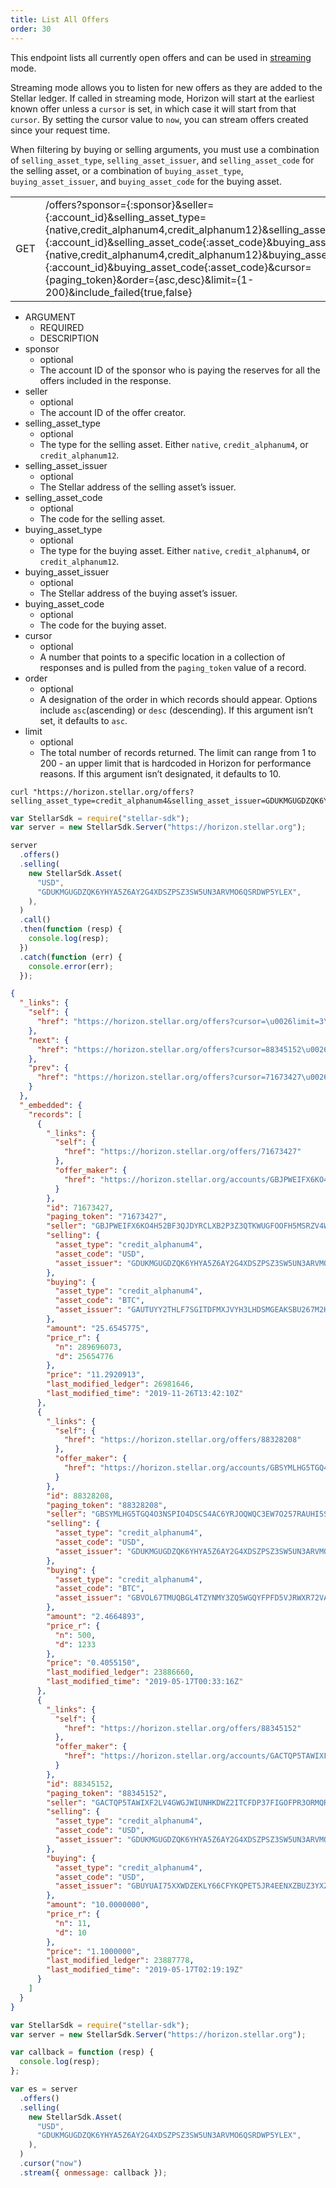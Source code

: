 ```yaml
---
title: List All Offers
order: 30
---
```



This endpoint lists all currently open offers and can be used in [streaming](../introduction/streaming.mdx) mode.

Streaming mode allows you to listen for new offers as they are added to the Stellar ledger. If called in streaming mode, Horizon will start at the earliest known offer unless a `cursor` is set, in which case it will start from that `cursor`. By setting the cursor value to `now`, you can stream offers created since your request time.

When filtering by buying or selling arguments, you must use a combination of `selling_asset_type`, `selling_asset_issuer`, and `selling_asset_code` for the selling asset, or a combination of `buying_asset_type`, `buying_asset_issuer`, and `buying_asset_code` for the buying asset.

<Endpoint>


|  |  |
| --- | --- |
| GET | /offers?sponsor={:sponsor}&seller={:account_id}&selling_asset_type={native,credit_alphanum4,credit_alphanum12}&selling_asset_issuer={:account_id}&selling_asset_code{:asset_code}&buying_asset_type={native,credit_alphanum4,credit_alphanum12}&buying_asset_issuer={:account_id}&buying_asset_code{:asset_code}&cursor={paging_token}&order={asc,desc}&limit={1-200}&include_failed{true,false} |

</Endpoint>


<AttributeTable>


- ARGUMENT
  - REQUIRED
  - DESCRIPTION
- sponsor
  - optional
  - The account ID of the sponsor who is paying the reserves for all the offers included in the response.
- seller
  - optional
  - The account ID of the offer creator.
- selling_asset_type
  - optional
  - The type for the selling asset. Either `native`, `credit_alphanum4`, or `credit_alphanum12`.
- selling_asset_issuer
  - optional
  - The Stellar address of the selling asset’s issuer.
- selling_asset_code
  - optional
  - The code for the selling asset.
- buying_asset_type
  - optional
  - The type for the buying asset. Either `native`, `credit_alphanum4`, or `credit_alphanum12`.
- buying_asset_issuer
  - optional
  - The Stellar address of the buying asset’s issuer.
- buying_asset_code
  - optional
  - The code for the buying asset.
- cursor
  - optional
  - A number that points to a specific location in a collection of responses and is pulled from the `paging_token` value of a record.
- order
  - optional
  - A designation of the order in which records should appear. Options include `asc`(ascending) or `desc` (descending). If this argument isn’t set, it defaults to `asc`.
- limit
  - optional
  - The total number of records returned. The limit can range from 1 to 200 - an upper limit that is hardcoded in Horizon for performance reasons. If this argument isn’t designated, it defaults to 10.

</AttributeTable>


<CodeExample title="Example Request">


```curl
curl "https://horizon.stellar.org/offers?selling_asset_type=credit_alphanum4&selling_asset_issuer=GDUKMGUGDZQK6YHYA5Z6AY2G4XDSZPSZ3SW5UN3ARVMO6QSRDWP5YLEX&selling_asset_code=USD&limit=3"
```

```js
var StellarSdk = require("stellar-sdk");
var server = new StellarSdk.Server("https://horizon.stellar.org");

server
  .offers()
  .selling(
    new StellarSdk.Asset(
      "USD",
      "GDUKMGUGDZQK6YHYA5Z6AY2G4XDSZPSZ3SW5UN3ARVMO6QSRDWP5YLEX",
    ),
  )
  .call()
  .then(function (resp) {
    console.log(resp);
  })
  .catch(function (err) {
    console.error(err);
  });
```

</CodeExample>


<ExampleResponse title="Example Response">


```json
{
  "_links": {
    "self": {
      "href": "https://horizon.stellar.org/offers?cursor=\u0026limit=3\u0026order=asc\u0026selling_asset_code=USD\u0026selling_asset_issuer=GDUKMGUGDZQK6YHYA5Z6AY2G4XDSZPSZ3SW5UN3ARVMO6QSRDWP5YLEX\u0026selling_asset_type=credit_alphanum4"
    },
    "next": {
      "href": "https://horizon.stellar.org/offers?cursor=88345152\u0026limit=3\u0026order=asc\u0026selling_asset_code=USD\u0026selling_asset_issuer=GDUKMGUGDZQK6YHYA5Z6AY2G4XDSZPSZ3SW5UN3ARVMO6QSRDWP5YLEX\u0026selling_asset_type=credit_alphanum4"
    },
    "prev": {
      "href": "https://horizon.stellar.org/offers?cursor=71673427\u0026limit=3\u0026order=desc\u0026selling_asset_code=USD\u0026selling_asset_issuer=GDUKMGUGDZQK6YHYA5Z6AY2G4XDSZPSZ3SW5UN3ARVMO6QSRDWP5YLEX\u0026selling_asset_type=credit_alphanum4"
    }
  },
  "_embedded": {
    "records": [
      {
        "_links": {
          "self": {
            "href": "https://horizon.stellar.org/offers/71673427"
          },
          "offer_maker": {
            "href": "https://horizon.stellar.org/accounts/GBJPWEIFX6KO4H52BF3QJDYRCLXB2P3Z3QTKWUGFOOFH5MSRZV4WLRZ7"
          }
        },
        "id": 71673427,
        "paging_token": "71673427",
        "seller": "GBJPWEIFX6KO4H52BF3QJDYRCLXB2P3Z3QTKWUGFOOFH5MSRZV4WLRZ7",
        "selling": {
          "asset_type": "credit_alphanum4",
          "asset_code": "USD",
          "asset_issuer": "GDUKMGUGDZQK6YHYA5Z6AY2G4XDSZPSZ3SW5UN3ARVMO6QSRDWP5YLEX"
        },
        "buying": {
          "asset_type": "credit_alphanum4",
          "asset_code": "BTC",
          "asset_issuer": "GAUTUYY2THLF7SGITDFMXJVYH3LHDSMGEAKSBU267M2K7A3W543CKUEF"
        },
        "amount": "25.6545775",
        "price_r": {
          "n": 289696073,
          "d": 25654776
        },
        "price": "11.2920913",
        "last_modified_ledger": 26981646,
        "last_modified_time": "2019-11-26T13:42:10Z"
      },
      {
        "_links": {
          "self": {
            "href": "https://horizon.stellar.org/offers/88328208"
          },
          "offer_maker": {
            "href": "https://horizon.stellar.org/accounts/GBSYMLHG5TGQ4O3NSPIO4DSCS4AC6YRJOQWQC3EW7O257RAUHI5SA45R"
          }
        },
        "id": 88328208,
        "paging_token": "88328208",
        "seller": "GBSYMLHG5TGQ4O3NSPIO4DSCS4AC6YRJOQWQC3EW7O257RAUHI5SA45R",
        "selling": {
          "asset_type": "credit_alphanum4",
          "asset_code": "USD",
          "asset_issuer": "GDUKMGUGDZQK6YHYA5Z6AY2G4XDSZPSZ3SW5UN3ARVMO6QSRDWP5YLEX"
        },
        "buying": {
          "asset_type": "credit_alphanum4",
          "asset_code": "BTC",
          "asset_issuer": "GBVOL67TMUQBGL4TZYNMY3ZQ5WGQYFPFD5VJRWXR72VA33VFNL225PL5"
        },
        "amount": "2.4664893",
        "price_r": {
          "n": 500,
          "d": 1233
        },
        "price": "0.4055150",
        "last_modified_ledger": 23886660,
        "last_modified_time": "2019-05-17T00:33:16Z"
      },
      {
        "_links": {
          "self": {
            "href": "https://horizon.stellar.org/offers/88345152"
          },
          "offer_maker": {
            "href": "https://horizon.stellar.org/accounts/GACTQP5TAWIXF2LV4GWGJWIUNHKDWZ2ITCFDP37FIGOFPR3ORMQRR63U"
          }
        },
        "id": 88345152,
        "paging_token": "88345152",
        "seller": "GACTQP5TAWIXF2LV4GWGJWIUNHKDWZ2ITCFDP37FIGOFPR3ORMQRR63U",
        "selling": {
          "asset_type": "credit_alphanum4",
          "asset_code": "USD",
          "asset_issuer": "GDUKMGUGDZQK6YHYA5Z6AY2G4XDSZPSZ3SW5UN3ARVMO6QSRDWP5YLEX"
        },
        "buying": {
          "asset_type": "credit_alphanum4",
          "asset_code": "USD",
          "asset_issuer": "GBUYUAI75XXWDZEKLY66CFYKQPET5JR4EENXZBUZ3YXZ7DS56Z4OKOFU"
        },
        "amount": "10.0000000",
        "price_r": {
          "n": 11,
          "d": 10
        },
        "price": "1.1000000",
        "last_modified_ledger": 23887778,
        "last_modified_time": "2019-05-17T02:19:19Z"
      }
    ]
  }
}
```

</ExampleResponse>


<CodeExample title="JavaScript Streaming Example">


```js
var StellarSdk = require("stellar-sdk");
var server = new StellarSdk.Server("https://horizon.stellar.org");

var callback = function (resp) {
  console.log(resp);
};

var es = server
  .offers()
  .selling(
    new StellarSdk.Asset(
      "USD",
      "GDUKMGUGDZQK6YHYA5Z6AY2G4XDSZPSZ3SW5UN3ARVMO6QSRDWP5YLEX",
    ),
  )
  .cursor("now")
  .stream({ onmessage: callback });
```

</CodeExample>

